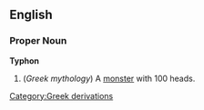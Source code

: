 ==English==
===Proper Noun===
{{wikipedia}}
'''Typhon'''
#(''Greek mythology'') A [[monster]] with 100 heads.
[[Category:Greek derivations]]